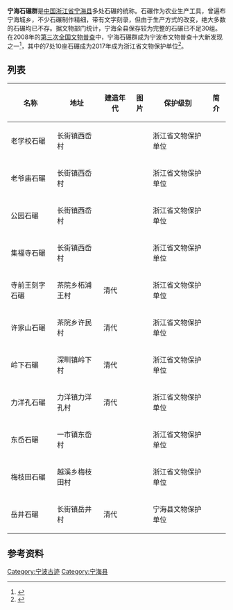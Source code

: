 {{文物保护单位
| 级别 = 省级
| 省区市 = 浙江省
| 名称 = 宁海石碾群
| 图片 = Stone mills in Xi'ao Village, 2019-09-14 01.jpg
| 说明 = 长街西岙寺前石碾
| 所在 = [[宁海县_(浙江省)|宁海县]]长街镇、茶院乡、深甽镇、力洋镇、一市镇、越溪乡
| 分类 = 古建筑
| 时代 = 明至民国
| 编号 = 7-86
| 登录 = 2017年1月13日
}}
'''宁海石碾群'''是[[中国|中国]][[浙江省|浙江省]][[宁海县_(浙江省)|宁海县]]多处石碾的统称。石碾作为农业生产工具，曾遍布宁海城乡，不少石碾制作精细，带有文字刻录，但由于生产方式的改变，绝大多数的石碾均已不存。据文物部门统计，宁海全县保存较为完整的石碾已不足30组。在2008年的[[第三次全国文物普查|第三次全国文物普查]]中，宁海石碾群成为宁波市文物普查十大新发现之一<ref>{{cite web|url=http://www.nbwb.net/zhuanti/wwpc/info.aspx?Id=11518|title=宁海石碾子|publisher=宁波文化遗产保护网|date=2008-12-22|accessdate=2017-02-04|author=}}</ref>，其中的7处10座石碾成为2017年成为浙江省文物保护单位<ref>{{cite web|publisher=浙江省人民政府|title=浙江省人民政府关于公布第七批省级文物保护单位的通知|url=http://www.zj.gov.cn/art/2017/1/24/art_12460_290351.html|date=2017-01-19|accessdate=2017-01-28|archive-url=https://web.archive.org/web/20180612143624/http://www.zj.gov.cn/art/2017/1/24/art_12460_290351.html|archive-date=2018-06-12|dead-url=yes}}</ref>。

== 列表 ==
{| class="wikitable" style="font-size: 90%;"
|-
! 名称 !! 地址 !! 建造年代 !! 图片 !! 保护级别 !! 简介
|-
| 老学校石碾 || 长街镇西岙村 ||  ||  || 浙江省文物保护单位 || 
|-
| 老爷庙石碾 || 长街镇西岙村 ||  ||  || 浙江省文物保护单位 || 
|-
| 公园石碾 || 长街镇西岙村 ||  ||  || 浙江省文物保护单位 || 
|-
| 集福寺石碾 || 长街镇西岙村 ||  ||  || 浙江省文物保护单位 || 
|-
| 寺前王刻字石碾 || 茶院乡柘浦王村 || 清代 ||  || 浙江省文物保护单位 || 
|-
| 许家山石碾 || 茶院乡许民村 || 清代 ||  || 浙江省文物保护单位 || 
|-
| 岭下石碾 || 深甽镇岭下村 || 清代 ||  || 浙江省文物保护单位 || 
|-
| 力洋孔石碾 || 力洋镇力洋孔村 || 清代 ||  || 浙江省文物保护单位 || 
|-
| 东岙石碾 || 一市镇东岙村 ||  ||  || 浙江省文物保护单位 || 
|-
| 梅枝田石碾 || 越溪乡梅枝田村 ||  ||  || 浙江省文物保护单位 || 
|-
| 岳井石碾 || 长街镇岳井村 || 清代 ||  || 宁海县文物保护单位 || 
|}

== 参考资料 ==
{{reflist}}

{{宁波市境内的浙江省文物保护单位}}
{{Ningbo-stub}}

[[Category:宁波古迹|Category:宁波古迹]]
[[Category:宁海县|Category:宁海县]]